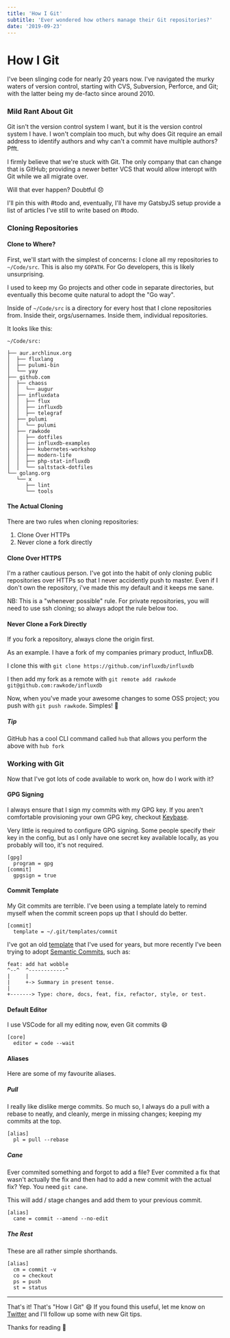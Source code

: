 ```yaml
---
title: 'How I Git'
subtitle: 'Ever wondered how others manage their Git repositories?'
date: '2019-09-23'
---
```


# How I Git

I've been slinging code for nearly 20 years now. I've navigated
the murky waters of version control, starting with CVS, Subversion,
Perforce, and Git; with the latter being my de-facto since around 2010.

### Mild Rant About Git

Git isn't the version control system I want, but it is the version
control system I have. I won't complain too much, but why does Git
require an email address to identify authors and why can't a commit
have multiple authors? Pfft.

I firmly believe that we're stuck with Git. The only company
that can change that is GitHub; providing a newer better VCS
that would allow interopt with Git while we all migrate over.

Will that ever happen? Doubtful :disappointed:

I'll pin this with #todo and, eventually, I'll have my GatsbyJS
setup provide a list of articles I've still to write based on #todo.

### Cloning Repositories

#### Clone to Where?

First, we'll start with the simplest of concerns: I clone all my
repositories to `~/Code/src`. This is also my `GOPATH`. For Go
developers, this is likely unsurprising.

I used to keep my Go projects and other code in separate directories,
but eventually this become quite natural to adopt the "Go way".

Inside of `~/Code/src` is a directory for every host that I clone
repositories from. Inside their, orgs/usernames. Inside them, individual
repositories.

It looks like this:

```
~/Code/src:

├── aur.archlinux.org
│  ├── fluxlang
│  ├── pulumi-bin
│  └── yay
├── github.com
│  ├── chaoss
│  │  └── augur
│  ├── influxdata
│  │  ├── flux
│  │  ├── influxdb
│  │  ├── telegraf
│  ├── pulumi
│  │  └── pulumi
│  ├── rawkode
│  │  ├── dotfiles
│  │  ├── influxdb-examples
│  │  ├── kubernetes-workshop
│  │  ├── modern-life
│  │  ├── php-stat-influxdb
│  │  └── saltstack-dotfiles
└── golang.org
   └── x
      ├── lint
      └── tools
```

#### The Actual Cloning

There are two rules when cloning repositories:

1. Clone Over HTTPs
2. Never clone a fork directly

#### Clone Over HTTPS

I'm a rather cautious person. I've got into the habit of only
cloning public repositories over HTTPs so that I never accidently
push to master. Even if I don't own the repository, i've made this
my default and it keeps me sane.

NB: This is a "whenever possible" rule. For private repositories,
you will need to use ssh cloning; so always adopt the rule below
too.

#### Never Clone a Fork Directly

If you fork a repository, always clone the origin first.

As an example. I have a fork of my companies primary product, InfluxDB.

I clone this with `git clone https://github.com/influxdb/influxdb`

I then add my fork as a remote with `git remote add rawkode git@github.com:rawkode/influxdb`

Now, when you've made your awesome changes to some OSS project;
you push with `git push rawkode`. Simples! :tada:

##### Tip

GitHub has a cool CLI command called `hub` that allows you perform
the above with `hub fork`

### Working with Git

Now that I've got lots of code available to work on, how do I work
with it?

#### GPG Signing

I always ensure that I sign my commits with my GPG key. If you aren't
comfortable provisioning your own GPG key, checkout [Keybase](https://keybase.io).

Very little is required to configure GPG signing. Some people specify
their key in the config, but as I only have one secret key available
locally, as you probably will too, it's not required.

```
[gpg]
  program = gpg
[commit]
  gpgsign = true
```

#### Commit Template

My Git commits are terrible. I've been using a template lately to
remind myself when the commit screen pops up that I should do better.

```
[commit]
  template = ~/.git/templates/commit
```

I've got an old [template](https://github.com/rawkode/saltstack-dotfiles/blob/master/states/development/git/files/templates/commit.txt) that I've used for years, but more recently
I've been trying to adopt [Semantic Commits](https://seesparkbox.com/foundry/semantic_commit_messages), such as:

```
feat: add hat wobble
^--^  ^------------^
|     |
|     +-> Summary in present tense.
|
+-------> Type: chore, docs, feat, fix, refactor, style, or test.
```

#### Default Editor

I use VSCode for all my editing now, even Git commits :smile:

```
[core]
  editor = code --wait
```

#### Aliases

Here are some of my favourite aliases.

##### Pull

I really like dislike merge commits. So much so, I always do a pull
with a rebase to neatly, and cleanly, merge in missing changes;
keeping my commits at the top.

```
[alias]
  pl = pull --rebase
```

##### Cane

Ever commited something and forgot to add a file? Ever commited a fix
that wasn't actually the fix and then had to add a new commit with
the actual fix? Yep. You need `git cane`.

This will add / stage changes and add them to your previous commit.

```
[alias]
  cane = commit --amend --no-edit
```

##### The Rest

These are all rather simple shorthands.

```
[alias]
  cm = commit -v
  co = checkout
  ps = push
  st = status
```

---

That's it! That's "How I Git" :smile: If you found this useful,
let me know on [Twitter](https://twitter.com/rawkode) and I'll
follow up some with new Git tips.

Thanks for reading :wave:
